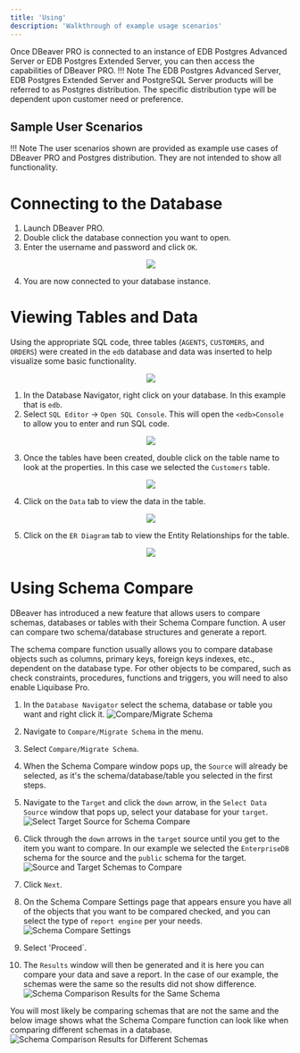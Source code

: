 ```yaml
---
title: 'Using'
description: 'Walkthrough of example usage scenarios'
---
```

Once DBeaver PRO is connected to an instance of EDB Postgres Advanced Server or EDB Postgres Extended Server, you can then access the capabilities of DBeaver PRO.
!!! Note
    The EDB Postgres Advanced Server, EDB Postgres Extended Server and PostgreSQL Server products will be referred to as Postgres distribution.  The specific distribution type will be dependent upon customer need or preference.

## Sample User Scenarios

!!! Note
    The user scenarios shown are provided as example use cases of DBeaver PRO and Postgres distribution.  They are not intended to show all functionality.

# Connecting to the Database

1. Launch DBeaver PRO.
2. Double click the database connection you want to open.
3. Enter the username and password and click `OK`.

<p align="center">
  <img src="Images/DBNavigate.png">
</p>

4. You are now connected to your database instance.

# Viewing Tables and Data

Using the appropriate SQL code, three tables (`AGENTS`, `CUSTOMERS`, and `ORDERS`) were created in the `edb` database and data was inserted to help visualize some basic functionality.  

<p align="center">
  <img src="Images/DBNavigate2.png">
</p>

1. In the Database Navigator, right click on your database. In this example that is `edb`.
2. Select `SQL Editor` -> `Open SQL Console`.  This will open the `<edb>Console` to allow you to enter and run SQL code.

<p align="center">
  <img src="Images/DBNavigate3.png">
</p>

3. Once the tables have been created, double click on the table name to look at the properties. In this case we selected the `Customers` table. 

<p align="center">
  <img src="Images/Console.png">
</p>

4. Click on the `Data` tab to view the data in the table.

<p align="center">
  <img src="Images/Console2.png">
</p>

5. Click on the `ER Diagram` tab to view the Entity Relationships for the table.

<p align="center">
  <img src="Images/Console3.png">
</p>

# Using Schema Compare 
DBeaver has introduced a new feature that allows users to compare schemas, databases or tables with their Schema Compare function.  A user can compare two schema/database structures and generate a report.

The schema compare function usually allows you to compare database objects such as columns, primary keys, foreign keys indexes, etc., dependent on the database type.  For other objects to be compared, such as check constraints, procedures, functions and triggers, you will need to also enable Liquibase Pro.

1. In the `Database Navigator` select the schema, database or table you want and right click it.
  ![Compare/Migrate Schema](Images/CompareMigrateSchema.png)

2. Navigate to `Compare/Migrate Schema` in the menu.

3. Select `Compare/Migrate Schema`.

4. When the Schema Compare window pops up, the `Source` will already be selected, as it's the schema/database/table you selected in the first steps.

5. Navigate to the `Target` and click the `down` arrow, in the `Select Data Source` window that pops up, select your database for your `target`.
  ![Select Target Source for Schema Compare](Images/SelectTargetSourceforCompare.png)

6. Click through the `down` arrows in the `target` source until you get to the item you want to compare.  In our example we selected the `EnterpriseDB` schema for the source and the `public` schema for the target.
  ![Source and Target Schemas to Compare](Images/SchemasToCompare.png)

7. Click `Next`.

8. On the Schema Compare Settings page that appears ensure you have all of the objects that you want to be compared checked, and you can select the type of `report engine` per your needs.
  ![Schema Compare Settings](Images/SchemaCompareSettings.png)

9. Select 'Proceed`.

10. The `Results` window will then be generated and it is here you can compare your data and save a report.  In the case of our example, the schemas were the same so the results did not show difference.  
  ![Schema Comparison Results for the Same Schema](Images/SameSchemaCompareResults.png)

You will most likely be comparing schemas that are not the same and the below image shows what the Schema Compare function can look like when comparing different schemas in a database.
  ![Schema Comparison Results for Different Schemas](Images/SchemaCompareDiffResults.png)